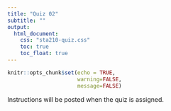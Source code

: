 ```yaml
---
title: "Quiz 02"
subtitle: ""
output: 
  html_document:
    css: "sta210-quiz.css"
    toc: true
    toc_float: true
---
```


```r
knitr::opts_chunk$set(echo = TRUE,
                      warning=FALSE,
                      message=FALSE)
```

Instructions will be posted when the quiz is assigned.